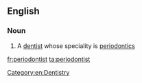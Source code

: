 ==English==

===Noun===
{{en-noun}}

# A [[dentist]] whose speciality is [[periodontics]]

[[Category:en:Dentistry]]

[[fr:periodontist]]
[[ta:periodontist]]